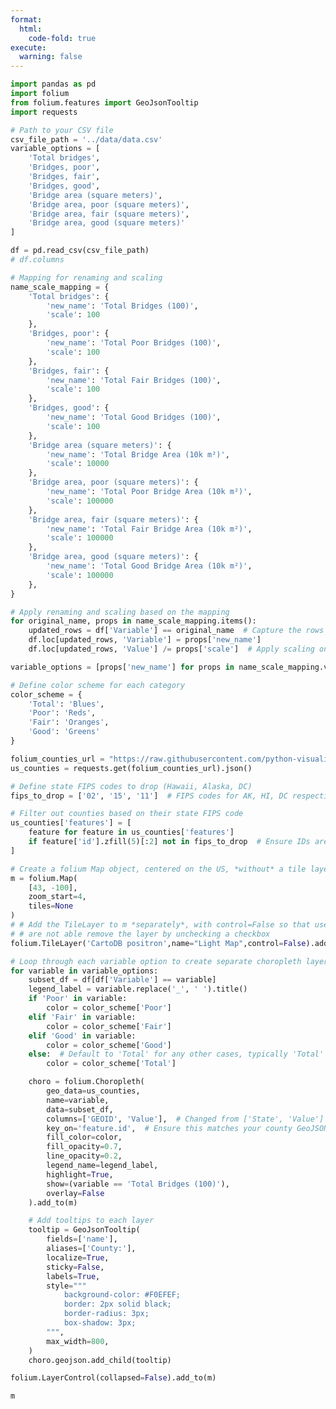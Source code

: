 ```yaml
---
format:
  html:
    code-fold: true
execute:
  warning: false
---
```

```python
import pandas as pd
import folium
from folium.features import GeoJsonTooltip
import requests
```

```python
# Path to your CSV file
csv_file_path = '../data/data.csv'
variable_options = [
    'Total bridges',
    'Bridges, poor',
    'Bridges, fair',
    'Bridges, good',
    'Bridge area (square meters)',
    'Bridge area, poor (square meters)',
    'Bridge area, fair (square meters)',
    'Bridge area, good (square meters)'
]

df = pd.read_csv(csv_file_path)
# df.columns
```

```python
# Mapping for renaming and scaling
name_scale_mapping = {
    'Total bridges': {
        'new_name': 'Total Bridges (100)',
        'scale': 100
    },
    'Bridges, poor': {
        'new_name': 'Total Poor Bridges (100)',
        'scale': 100
    },
    'Bridges, fair': {
        'new_name': 'Total Fair Bridges (100)',
        'scale': 100
    },
    'Bridges, good': {
        'new_name': 'Total Good Bridges (100)',
        'scale': 100
    },
    'Bridge area (square meters)': {
        'new_name': 'Total Bridge Area (10k m²)',
        'scale': 10000
    },
    'Bridge area, poor (square meters)': {
        'new_name': 'Total Poor Bridge Area (10k m²)',
        'scale': 100000
    },
    'Bridge area, fair (square meters)': {
        'new_name': 'Total Fair Bridge Area (10k m²)',
        'scale': 100000
    },
    'Bridge area, good (square meters)': {
        'new_name': 'Total Good Bridge Area (10k m²)',
        'scale': 100000
    },
}

# Apply renaming and scaling based on the mapping
for original_name, props in name_scale_mapping.items():
    updated_rows = df['Variable'] == original_name  # Capture the rows to update
    df.loc[updated_rows, 'Variable'] = props['new_name']
    df.loc[updated_rows, 'Value'] /= props['scale']  # Apply scaling only to the updated rows

variable_options = [props['new_name'] for props in name_scale_mapping.values()]

# Define color scheme for each category
color_scheme = {
    'Total': 'Blues',
    'Poor': 'Reds',
    'Fair': 'Oranges',
    'Good': 'Greens'
}
```

```python
folium_counties_url = "https://raw.githubusercontent.com/python-visualization/folium/main/tests/us-counties.json"
us_counties = requests.get(folium_counties_url).json()

# Define state FIPS codes to drop (Hawaii, Alaska, DC)
fips_to_drop = ['02', '15', '11']  # FIPS codes for AK, HI, DC respectively

# Filter out counties based on their state FIPS code
us_counties['features'] = [
    feature for feature in us_counties['features']
    if feature['id'].zfill(5)[:2] not in fips_to_drop  # Ensure IDs are 5 digits for uniform comparison
]
```

```python
# Create a folium Map object, centered on the US, *without* a tile layer yet
m = folium.Map(
    [43, -100],
    zoom_start=4,
    tiles=None
)
# # Add the TileLayer to m *separately*, with control=False so that users
# # are not able remove the layer by unchecking a checkbox
folium.TileLayer('CartoDB positron',name="Light Map",control=False).add_to(m)
```

```python
# Loop through each variable option to create separate choropleth layers
for variable in variable_options:
    subset_df = df[df['Variable'] == variable]
    legend_label = variable.replace('_', ' ').title()
    if 'Poor' in variable:
        color = color_scheme['Poor']
    elif 'Fair' in variable:
        color = color_scheme['Fair']
    elif 'Good' in variable:
        color = color_scheme['Good']
    else:  # Default to 'Total' for any other cases, typically 'Total'
        color = color_scheme['Total']

    choro = folium.Choropleth(
        geo_data=us_counties,
        name=variable,
        data=subset_df,
        columns=['GEOID', 'Value'],  # Changed from ['State', 'Value']
        key_on='feature.id',  # Ensure this matches your county GeoJSON
        fill_color=color,
        fill_opacity=0.7,
        line_opacity=0.2,
        legend_name=legend_label,
        highlight=True,
        show=(variable == 'Total Bridges (100)'),
        overlay=False
    ).add_to(m)

    # Add tooltips to each layer
    tooltip = GeoJsonTooltip(
        fields=['name'],
        aliases=['County:'],
        localize=True,
        sticky=False,
        labels=True,
        style="""
            background-color: #F0EFEF;
            border: 2px solid black;
            border-radius: 3px;
            box-shadow: 3px;
        """,
        max_width=800,
    )
    choro.geojson.add_child(tooltip)
```

```python
folium.LayerControl(collapsed=False).add_to(m)
```

```python
m
```